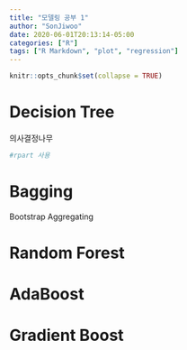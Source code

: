 ```yaml
---
title: "모델링 공부 1"
author: "SonJiwoo"
date: 2020-06-01T20:13:14-05:00
categories: ["R"]
tags: ["R Markdown", "plot", "regression"]
---
```


```r
knitr::opts_chunk$set(collapse = TRUE)
```

# Decision Tree
의사결정나무

```r
#rpart 사용
```

# Bagging
Bootstrap Aggregating

# Random Forest

# AdaBoost

# Gradient Boost